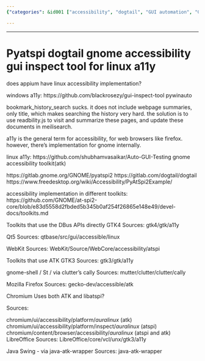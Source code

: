 ```yaml
---
{"categories": &id001 ["accessibility", "dogtail", "GUI automation", "GUI inspection", "inspection", "linux", "pyatspi", "RPA"], "category": "Accessibility tools", "date": "2022-07-15 05:07:25", "description": "This article highlights various accessibility tools and frameworks like Pyatspi, dogtail Gnome, Appium Linux Accessibility, and Pywinauto. It also stresses the significance of readbility.js and Meilisearch for enhancing web history search and incorporating a11y into Firefox and GNOME's ATK browsers.", "tags": *id001, "title": "Pyatspi dogtail gnome accessibility gui inspect tool for linux a11y"}

---
```


------

# Pyatspi dogtail gnome accessibility gui inspect tool for linux a11y

does appium have linux accessibility implementation?

windows a11y:
https://github.com/blackrosezy/gui-inspect-tool
pywinauto

bookmark_history_search sucks. it does not include webpage summaries, only title, which makes searching the history very hard. the solution is to use readbility.js to visit and summarize these pages, and update these documents in meilisearch.

a11y is the general term for accessibility, for web browsers like firefox. however, there's implementation for gnome internally.

linux a11y:
https://github.com/shubhamvasaikar/Auto-GUI-Testing
gnome accessibility toolkit(atk)

https://gitlab.gnome.org/GNOME/pyatspi2
https://gitlab.com/dogtail/dogtail
https://www.freedesktop.org/wiki/Accessibility/PyAtSpi2Example/

accessibility implementation in different toolkits:
https://github.com/GNOME/at-spi2-core/blob/e83d5558d2fbded5b345b0af254f26865e148e49/devel-docs/toolkits.md

Toolkits that use the DBus APIs directly
GTK4
Sources: gtk4/gtk/a11y

Qt5
Sources: qtbase/src/gui/accessible/linux

WebKit
Sources: WebKit/Source/WebCore/accessibility/atspi

Toolkits that use ATK
GTK3
Sources: gtk3/gtk/a11y

gnome-shell / St / via clutter's cally
Sources: mutter/clutter/clutter/cally

Mozilla Firefox
Sources: gecko-dev/accessible/atk

Chromium
Uses both ATK and libatspi?

Sources:

chromium/ui/accessibility/platform/*auralinux* (atk)
chromium/ui/accessibility/platform/inspect/*auralinux* (atspi)
chromium/content/browser/accessibility/*auralinux* (atspi and atk)
LibreOffice
Sources: LibreOffice/core/vcl/unx/gtk3/a11y

Java Swing - via java-atk-wrapper
Sources: java-atk-wrapper



